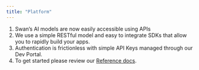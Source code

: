 ```yaml
---
title: "Platform"
---
```


1. Swan’s AI models are now easily accessible using APIs 
2. We use a simple RESTful model and easy to integrate SDKs that allow you to rapidly build your apps.
3. Authentication is frictionless with simple API Keys managed through our Dev Portal.
4. To get started please review our <a href="/api-reference/javascript">Reference docs</a>.
